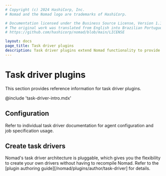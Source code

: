 ```yaml
---
# Copyright (c) 2024 HashiCorp, Inc.
# Nomad and the Nomad logo are trademarks of HashiCorp.

# Documentation licensed under the Business Source License, Version 1.1.
# The original work was translated from English into Brazilian Portuguese.
# https://github.com/hashicorp/nomad/blob/main/LICENSE

layout: docs
page_title: Task driver plugins
description: Task driver plugins extend Nomad functionality to provide resource isolation when executing job tasks. Review the Exec2, Podman, and Virt task driver reference. Explore plugins developed by the Nomad user community.
---
```


# Task driver plugins

This section provides reference information for task driver plugins.

@include 'task-driver-intro.mdx'

## Configuration

Refer to individual task driver documentation for agent configuration and job
specification usage.

## Create task drivers

Nomad's task driver architecture is pluggable, which gives you the flexibility
to create your own drivers without having to recompile Nomad. Refer to the
[plugin authoring guide][/nomad/plugins/author/task-driver] for details.
